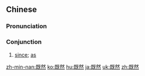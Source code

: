 ==Chinese==
{{zh-forms}}

===Pronunciation===
{{zh-pron
|m=jìrán
|c=gei3 jin4
|h=pfs=ki-yèn
|mn=kì-jiân/kì-liân
|ma=y
|cat=con
}}

===Conjunction===
{{zh-con}}

# [[since]]; [[as]]

{{zh-cat|Elementary}}

[[zh-min-nan:既然]]
[[ko:既然]]
[[hu:既然]]
[[ja:既然]]
[[uk:既然]]
[[zh:既然]]